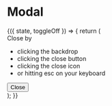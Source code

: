 
<Meta title="Components|Modals" />

# Modal

<Preview>
  <Story name="Modal">
    <div>
      <StoryHelpers.StateCtrl>
        {({ state, toggleOff }) => {
          return (
            <Modal open={state} onClose={toggleOff}>
              <div>
                <div className="text-center">Close by</div>
                <ul style={{ listStylePosition: "inside", marginTop: 0 }}>
                  <li>clicking the backdrop</li>
                  <li>clicking the close button</li>
                  <li>clicking the close icon</li>
                  <li>or hitting esc on your keyboard</li>
                </ul>
                <button className="w-100" onClick={toggleOff}>
                  Close
                </button>
              </div>
            </Modal>
          );
        }}
      </StoryHelpers.StateCtrl>
    </div>
  </Story>
</Preview>

<Props of={Modal} />
